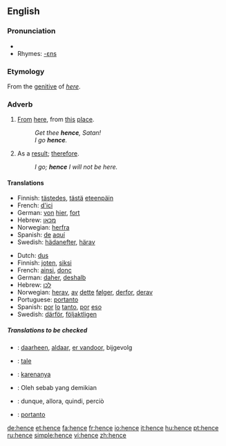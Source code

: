 ==English==

===Pronunciation===
*{{audio|en-us-hence.ogg|Audio (US)}}
*Rhymes: [[Rhymes:English:-ɛns|-ɛns]]

===Etymology===
From the [[genitive]] of ''[[here]]''.

===Adverb===
{{en-adv|-}}

# {{archaic}} [[from|From]] [[here]], from [[this]] [[place]].
#:''Get thee '''hence''', Satan!''
#:''I go '''hence'''.''
# As a [[result]]; [[therefore]].
#:''I go; '''hence''' I will not be here.''

====Translations====
{{trans-top|from here}}
*Finnish: [[tästedes]], [[tästä]] [[eteenpäin]]
*French: [[d']][[ici]]
*German: [[von]] [[hier]], [[fort]]
*Hebrew: [[מ-|מ]][[כאן]] {{romanization of Hebrew|mikán}}
*Norwegian: [[herfra]]
*Spanish: [[de]] [[aquí]]
*Swedish: [[hädanefter]], [[härav]]
{{trans-bottom}}

{{trans-top|therefore}}
*Dutch: [[dus]]
*Finnish: [[joten]], [[siksi]]
*French: [[ainsi]], [[donc]]
*German: [[daher]], [[deshalb]]
*Hebrew: [[לכן]] {{romanization of Hebrew|lakhén}}
*Norwegian: [[herav]], [[av]] [[dette]] [[følger]], [[derfor]], [[derav]]
*Portuguese: [[portanto]]
*Spanish: [[por]] [[lo]] [[tanto]], [[por]] [[eso]]
*Swedish: [[därför]], [[följaktligen]]
{{trans-bottom}}

=====Translations to be checked=====
{{checktrans}}
*{{ttbc|Dutch}}: [[daarheen]], [[aldaar]], [[er vandoor]], bijgevolg
*{{ttbc|Ido}}: [[tale]]
*{{ttbc|Indonesian}}: [[karenanya]]
*{{ttbc|Malay}}: Oleh sebab yang demikian
*{{ttbc|Italian}}: dunque, allora, quindi, perciò
*{{ttbc|Portuguese}}: [[portanto]]

[[de:hence]]
[[et:hence]]
[[fa:hence]]
[[fr:hence]]
[[io:hence]]
[[it:hence]]
[[hu:hence]]
[[pt:hence]]
[[ru:hence]]
[[simple:hence]]
[[vi:hence]]
[[zh:hence]]